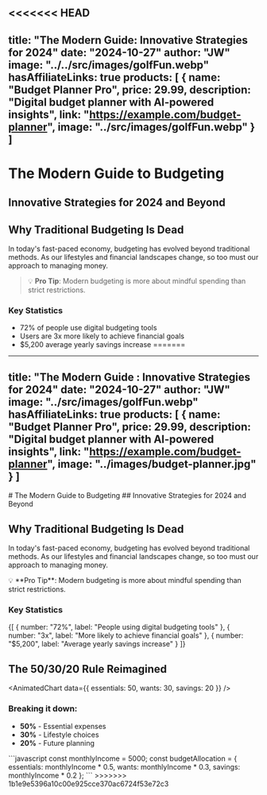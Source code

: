 <<<<<<< HEAD
---
title: "The Modern Guide: Innovative Strategies for 2024"
date: "2024-10-27"
author: "JW"
image: "../../src/images/golfFun.webp"
hasAffiliateLinks: true
products: [
  {
    name: "Budget Planner Pro",
    price: 29.99,
    description: "Digital budget planner with AI-powered insights",
    link: "https://example.com/budget-planner",
    image: "../src/images/golfFun.webp"
  }
]
---

# The Modern Guide to Budgeting
## Innovative Strategies for 2024 and Beyond

## Why Traditional Budgeting Is Dead

In today's fast-paced economy, budgeting has evolved beyond traditional methods. As our lifestyles and financial landscapes change, so too must our approach to managing money.

> 💡 **Pro Tip**: Modern budgeting is more about mindful spending than strict restrictions.

### Key Statistics

- 72% of people use digital budgeting tools
- Users are 3x more likely to achieve financial goals
- $5,200 average yearly savings increase
=======
---
title: "The Modern Guide : Innovative Strategies for 2024"
date: "2024-10-27"
author: "JW"
image: "../src/images/golfFun.webp"
hasAffiliateLinks: true
products: [
  {
    name: "Budget Planner Pro",
    price: 29.99,
    description: "Digital budget planner with AI-powered insights",
    link: "https://example.com/budget-planner",
    image: "../images/budget-planner.jpg"
  }
]
---

<HeroSection>
  # The Modern Guide to Budgeting
  ## Innovative Strategies for 2024 and Beyond
</HeroSection>

<TableOfContents />

## Why Traditional Budgeting Is Dead

In today's fast-paced economy, budgeting has evolved beyond traditional methods. As our lifestyles and financial landscapes change, so too must our approach to managing money.

<InfoBox type="tip">
  💡 **Pro Tip**: Modern budgeting is more about mindful spending than strict restrictions.
</InfoBox>

### Key Statistics

<StatsGrid>
  {[
    { number: "72%", label: "People using digital budgeting tools" },
    { number: "3x", label: "More likely to achieve financial goals" },
    { number: "$5,200", label: "Average yearly savings increase" }
  ]}
</StatsGrid>

## The 50/30/20 Rule Reimagined

<AnimatedChart
  data={{
    essentials: 50,
    wants: 30,
    savings: 20
  }}
/>

### Breaking it down:
- **50%** - Essential expenses
- **30%** - Lifestyle choices
- **20%** - Future planning

<CodeExample>
```javascript
const monthlyIncome = 5000;
const budgetAllocation = {
  essentials: monthlyIncome * 0.5,
  wants: monthlyIncome * 0.3,
  savings: monthlyIncome * 0.2
};
```
</CodeExample>
>>>>>>> 1b1e9e5396a10c00e925cce370ac6724f53e72c3
